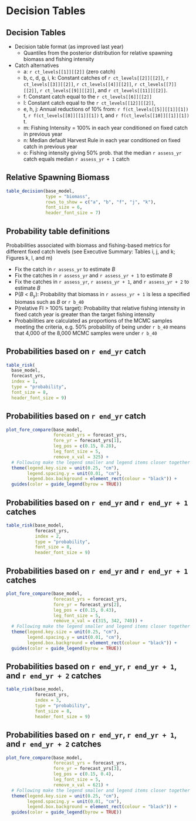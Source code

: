 # Decision Tables

## Decision Tables

* Decision table format (as improved last year)
  - Quantiles from the posterior distribution for relative spawning biomass
    and fishing intensity
* Catch alternatives
  - a: `r ct_levels[[1]][[2]]` (zero catch)
  - b, c, d, g, i, k: Constant catches of `r ct_levels[[2]][[2]]`, 
    `r ct_levels[[3]][[2]]`, `r ct_levels[[4]][[2]]`, `r ct_levels[[7]][[2]]`,
    `r ct_levels[[9]][[2]]`, and `r ct_levels[[11]][[2]]`.
  - f: Constant catch equal to the `r ct_levels[[6]][[2]]`
  - l: Constant catch equal to the `r ct_levels[[12]][[2]]`,
  - e, h, j: Annual reductions of 10% from:
        `r f(ct_levels[[5]][[1]][1])` t,
        `r f(ct_levels[[8]][[1]][1])` t, and
        `r f(ct_levels[[10]][[1]][1])` t.
  - m: Fishing Intensity = 100% in each year conditioned on fixed catch
       in previous year
  - n: Median default Harvest Rule in each year conditioned on fixed catch
       in previous year
  - o: Fishing intensity giving 50% prob. that the median `r assess_yr`
       catch equals median `r assess_yr + 1` catch

## Relative Spawning Biomass
```r

table_decision(base_model,
               type = "biomass",
               rows_to_show = c("a", "b", "f", "j", "k"),
               font_size = 6,
               header_font_size = 7)
```

## Probability table definitions

Probabilities associated with biomass and fishing-based metrics for different
fixed catch levels (see Executive Summary: Tables i, j, and k; Figures k, l,
and m)

* Fix the catch in `r assess_yr` to estimate *B*\textsubscript{`r assess_yr + 1`}
* Fix the catches in `r assess_yr` and `r assess_yr + 1` to estimate
  *B*\textsubscript{`r assess_yr + 2`}
* Fix the catches in `r assess_yr`, `r assess_yr + 1`, and `r assess_yr + 2`
  to estimate *B*\textsubscript{`r assess_yr + 3`}
* P(*B*\textsubscript{`r assess_yr + 1`} < *B*~y~): Probability that biomass in
  `r assess_yr + 1` is less a specified biomass such as
  *B*\textsubscript{`r assess_yr`} or `r b_40`
* P(relative FI > 100% target): Probability that relative fishing intensity
  in fixed catch year is greater than the target fishing intensity
* Probabilities are calculated as proportions of the MCMC samples meeting
  the criteria, e.g. 50% probability of being under `r b_40` means that
  4,000 of the 8,000 MCMC samples were under `r b_40`

## Probabilities based on `r end_yr` catch

```r

table_risk(
  base_model,
  forecast_yrs,
  index = 1,
  type = "probability",
  font_size = 8,
  header_font_size = 9)
```

## Probabilities based on `r end_yr` catch
```r

plot_fore_compare(base_model,
                  forecast_yrs = forecast_yrs,
                  fore_yr = forecast_yrs[1],
                  leg_pos = c(0.15, 0.28),
                  leg_font_size = 5,
                  remove_x_val = 325) +
  # Following make the legend smaller and legend items closer together
  theme(legend.key.size = unit(0.25, "cm"),
        legend.spacing.y = unit(0.01, "cm"),
        legend.box.background = element_rect(colour = "black")) +
  guides(color = guide_legend(byrow = TRUE))

```

## Probabilities based on `r end_yr` and `r end_yr + 1` catches
```r

table_risk(base_model,
           forecast_yrs,
           index = 2,
           type = "probability",
           font_size = 8,
           header_font_size = 9)
```

## Probabilities based on `r end_yr` and `r end_yr + 1` catches
```r

plot_fore_compare(base_model,
                  forecast_yrs = forecast_yrs,
                  fore_yr = forecast_yrs[2],
                  leg_pos = c(0.15, 0.43),
                  leg_font_size = 5,
                  remove_x_val = c(315, 342, 740)) +
  # Following make the legend smaller and legend items closer together
  theme(legend.key.size = unit(0.25, "cm"),
        legend.spacing.y = unit(0.01, "cm"),
        legend.box.background = element_rect(colour = "black")) +
  guides(color = guide_legend(byrow = TRUE))
```

## Probabilities based on `r end_yr`, `r end_yr + 1`, and `r end_yr + 2` catches
```r

table_risk(base_model,
           forecast_yrs,
           index = 3,
           type = "probability",
           font_size = 8,
           header_font_size = 9)
```
## Probabilities based on `r end_yr`, `r end_yr + 1`, and `r end_yr + 2` catches
```r

plot_fore_compare(base_model,
                  forecast_yrs = forecast_yrs,
                  fore_yr = forecast_yrs[3],
                  leg_pos = c(0.15, 0.4),
                  leg_font_size = 5,
                  remove_x_val = 621) +
  # Following make the legend smaller and legend items closer together
  theme(legend.key.size = unit(0.25, "cm"),
        legend.spacing.y = unit(0.01, "cm"),
        legend.box.background = element_rect(colour = "black")) +
  guides(color = guide_legend(byrow = TRUE))
```

